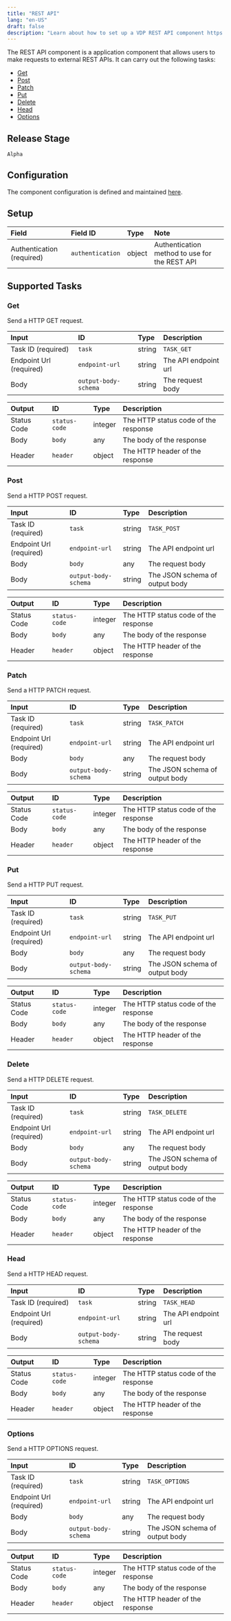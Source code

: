```yaml
---
title: "REST API"
lang: "en-US"
draft: false
description: "Learn about how to set up a VDP REST API component https://github.com/instill-ai/instill-core"
---
```


The REST API component is a application component that allows users to make requests to external REST APIs.
It can carry out the following tasks:

- [Get](#get)
- [Post](#post)
- [Patch](#patch)
- [Put](#put)
- [Delete](#delete)
- [Head](#head)
- [Options](#options)



## Release Stage

`Alpha`



## Configuration

The component configuration is defined and maintained [here](https://github.com/instill-ai/component/blob/main/application/restapi/v0/config/definition.json).




## Setup


| Field | Field ID | Type | Note |
| :--- | :--- | :--- | :--- |
| Authentication (required) | `authentication` | object | Authentication method to use for the REST API |




## Supported Tasks

### Get

Send a HTTP GET request.


| Input | ID | Type | Description |
| :--- | :--- | :--- | :--- |
| Task ID (required) | `task` | string | `TASK_GET` |
| Endpoint Url (required) | `endpoint-url` | string | The API endpoint url |
| Body | `output-body-schema` | string | The request body |



| Output | ID | Type | Description |
| :--- | :--- | :--- | :--- |
| Status Code | `status-code` | integer | The HTTP status code of the response |
| Body | `body` | any | The body of the response |
| Header | `header` | object | The HTTP header of the response |






### Post

Send a HTTP POST request.


| Input | ID | Type | Description |
| :--- | :--- | :--- | :--- |
| Task ID (required) | `task` | string | `TASK_POST` |
| Endpoint Url (required) | `endpoint-url` | string | The API endpoint url |
| Body | `body` | any | The request body |
| Body | `output-body-schema` | string | The JSON schema of output body |



| Output | ID | Type | Description |
| :--- | :--- | :--- | :--- |
| Status Code | `status-code` | integer | The HTTP status code of the response |
| Body | `body` | any | The body of the response |
| Header | `header` | object | The HTTP header of the response |






### Patch

Send a HTTP PATCH request.


| Input | ID | Type | Description |
| :--- | :--- | :--- | :--- |
| Task ID (required) | `task` | string | `TASK_PATCH` |
| Endpoint Url (required) | `endpoint-url` | string | The API endpoint url |
| Body | `body` | any | The request body |
| Body | `output-body-schema` | string | The JSON schema of output body |



| Output | ID | Type | Description |
| :--- | :--- | :--- | :--- |
| Status Code | `status-code` | integer | The HTTP status code of the response |
| Body | `body` | any | The body of the response |
| Header | `header` | object | The HTTP header of the response |






### Put

Send a HTTP PUT request.


| Input | ID | Type | Description |
| :--- | :--- | :--- | :--- |
| Task ID (required) | `task` | string | `TASK_PUT` |
| Endpoint Url (required) | `endpoint-url` | string | The API endpoint url |
| Body | `body` | any | The request body |
| Body | `output-body-schema` | string | The JSON schema of output body |



| Output | ID | Type | Description |
| :--- | :--- | :--- | :--- |
| Status Code | `status-code` | integer | The HTTP status code of the response |
| Body | `body` | any | The body of the response |
| Header | `header` | object | The HTTP header of the response |






### Delete

Send a HTTP DELETE request.


| Input | ID | Type | Description |
| :--- | :--- | :--- | :--- |
| Task ID (required) | `task` | string | `TASK_DELETE` |
| Endpoint Url (required) | `endpoint-url` | string | The API endpoint url |
| Body | `body` | any | The request body |
| Body | `output-body-schema` | string | The JSON schema of output body |



| Output | ID | Type | Description |
| :--- | :--- | :--- | :--- |
| Status Code | `status-code` | integer | The HTTP status code of the response |
| Body | `body` | any | The body of the response |
| Header | `header` | object | The HTTP header of the response |






### Head

Send a HTTP HEAD request.


| Input | ID | Type | Description |
| :--- | :--- | :--- | :--- |
| Task ID (required) | `task` | string | `TASK_HEAD` |
| Endpoint Url (required) | `endpoint-url` | string | The API endpoint url |
| Body | `output-body-schema` | string | The request body |



| Output | ID | Type | Description |
| :--- | :--- | :--- | :--- |
| Status Code | `status-code` | integer | The HTTP status code of the response |
| Body | `body` | any | The body of the response |
| Header | `header` | object | The HTTP header of the response |






### Options

Send a HTTP OPTIONS request.


| Input | ID | Type | Description |
| :--- | :--- | :--- | :--- |
| Task ID (required) | `task` | string | `TASK_OPTIONS` |
| Endpoint Url (required) | `endpoint-url` | string | The API endpoint url |
| Body | `body` | any | The request body |
| Body | `output-body-schema` | string | The JSON schema of output body |



| Output | ID | Type | Description |
| :--- | :--- | :--- | :--- |
| Status Code | `status-code` | integer | The HTTP status code of the response |
| Body | `body` | any | The body of the response |
| Header | `header` | object | The HTTP header of the response |







